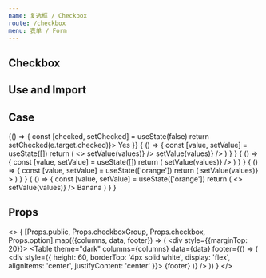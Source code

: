```yaml
---
name: 复选框 / Checkbox
route: /checkbox
menu: 表单 / Form 
---
```



## Checkbox

<TagVersion component="Checkbox" />

## Use and Import

<Explain component="Checkbox" isCopyable/>


## Case

<Playground wrapper="CheckBox">
  {() => {
    const [checked, setChecked] = useState(false)
    return <CheckBox checked={checked} onChange={(e) => setChecked(e.target.checked)}> Yes </CheckBox>
  }}
</Playground>

<Playground wrapper="CheckboxGroup / Option is Object">
  {
    () => {
      const [value, setValue] = useState([])
      return (
        <>
          <CheckboxGroup
            value={value}
            options={[
              { label: 'Yes', value: 'yes', defaultChecked: true },
              { label: 'No', value: 'no'},
            ]}
            onChange={values => setValue(values)}
          />
          <CheckboxGroup
            theme="dark"
            style={{
              display: 'flex',
              background: 'black', 
              height: 50, 
              alignItems: 'center'
            }}
            value={value}
            options={[
              { label: 'Yes', value: 'yes', defaultChecked: true },
              { label: 'No', value: 'no'},
            ]}
            onChange={values => setValue(values)}
          />
        </>
      )
    }
  }
</Playground>

<Playground wrapper="CheckboxGroup / Option is string">
  {
    () => {
      const [value, setValue] = useState([])
      return (
        <CheckboxGroup
          value={value}
          options={['Yes', 'No']}
          onChange={values => setValue(values)}
        />
      )
    }
  }
</Playground>

<Playground wrapper="CheckboxGroup + CheckBox">
  {
    () => {
      const [value, setValue] = useState(['orange'])
      return (
        <CheckboxGroup
          value={value}
          options={[
            { label: 'Apple', value: 'apple', defaultChecked: true },
            { label: 'Banana', value: 'banana'},
          ]}
          onChange={values => setValue(values)}
        >
          <CheckBox labelProps={{style: { display: 'block' }}} value="orange" children="Orange" />
        </CheckboxGroup>
      )
    }
  }
</Playground>


<Playground wrapper="disabled">
  {
    () => {
      const [value, setValue] = useState(['orange'])
      return (
        <>
          <CheckboxGroup
            disabled
            value={value}
            options={[
              { label: 'Apple', value: 'apple', defaultChecked: true },
            ]}
            onChange={values => setValue(values)}
          />
          <CheckBox disabled defaultChecked> Banana </CheckBox>
        </>
      )
    }
  }
</Playground>


## Props

<>
  {
    [Props.public, Props.checkboxGroup, Props.checkbox, Props.option].map(({columns, data, footer}) => (
      <div style={{marginTop: 20}}>
        <Table
          theme="dark"
          columns={columns} 
          data={data}
          footer={() => (
            <div style={{
              height: 60,
              borderTop: '4px solid white', 
              display: 'flex',
              alignItems: 'center',
              justifyContent: 'center'
            }}>
              {footer}
            </div>
          )}
        />
      </div>
    ))
  }
</>